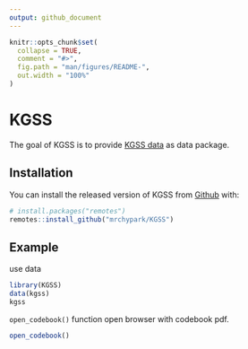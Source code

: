 ```yaml
---
output: github_document
---
```


<!-- README.md is generated from README.Rmd. Please edit that file -->

```r
knitr::opts_chunk$set(
  collapse = TRUE,
  comment = "#>",
  fig.path = "man/figures/README-",
  out.width = "100%"
)
```
# KGSS

The goal of KGSS is to provide [KGSS data](http://kgss.skku.edu/?page_id=39) as data package.

## Installation

You can install the released version of KGSS from [Github](https://github.com/mrchypark/KGSS) with:

``` r
# install.packages("remotes")
remotes::install_github("mrchypark/KGSS")
```

## Example

use data

```r
library(KGSS)
data(kgss)
kgss
```

`open_codebook()` function open browser with codebook pdf.

```r
open_codebook()
```
